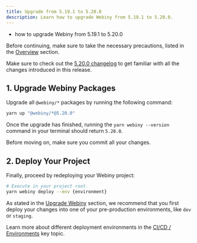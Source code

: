 ```yaml
---
title: Upgrade from 5.19.1 to 5.20.0
description: Learn how to upgrade Webiny from 5.19.1 to 5.20.0.
---
```



<Alert type="success" title="What you’ll learn">

- how to upgrade Webiny from 5.19.1 to 5.20.0

</Alert>

<Alert type="danger">

Before continuing, make sure to take the necessary precautions, listed in the [Overview](../../release-notes/upgrade-webiny#-precaution-measures) section.

</Alert>

<Alert type="info">

Make sure to check out the [5.20.0 changelog](/docs/{version}/release-notes/5.20.0/changelog) to get familiar with all the changes introduced in this release.

</Alert>

## 1. Upgrade Webiny Packages

Upgrade all `@webiny/*` packages by running the following command:

```bash
yarn up "@webiny/*@5.20.0"
```

Once the upgrade has finished, running the `yarn webiny --version` command in your terminal should return `5.20.0`.

<Alert type="info">

Before moving on, make sure you commit all your changes.

</Alert>

## 2. Deploy Your Project

Finally, proceed by redeploying your Webiny project:

```bash
# Execute in your project root.
yarn webiny deploy --env {environment}
```

<Alert type="warning">

As stated in the [Upgrade Webiny](../../release-notes/upgrade-webiny#pre-production-environments-first) section, we recommend that you first deploy your changes into one of your pre-production environments, like `dev` or `staging`.

</Alert>

<Alert type="success">

Learn more about different deployment environments in the [CI/CD / Environments](../../core-development-concepts/ci-cd/environments) key topic.

</Alert>
